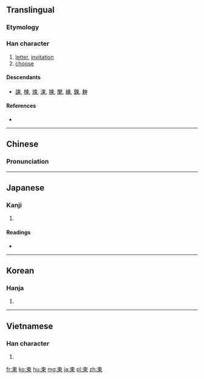 {{also|東}}
==Translingual==

===Etymology===
{{Han compound|束|八|t1=tie|t2=individually|ls=ic}}

===Han character===
{{Han char|rn=75|rad=木|as=05|sn=9|four=5090<sub>6</sub>|canj=木田火 (DWF)|ids=⿻[[木]][[四]]}}

# [[letter]], [[invitation]]
# [[choose]]

====Descendants====
* [[諫]], [[楝]], [[煉]], [[湅]], [[揀]], [[闌]], [[練]], [[鍊]], [[𣍃]]

====References====
* {{Han ref|kx=0520.190|dkj=14655|dj=0908.140|hdz=21179.040|uh=67EC|ud=26604|bh=AC5A|bd=44122}}

----

==Chinese==
{{zh-forms}}

===Pronunciation===
{{zh-pron
|m=jiǎn
|c=gaan2
|mc=y
|oc=y
|ma=
|cat=n,v
}}

----

==Japanese==

===Kanji===
{{ja-kanji|grade=|rs=木05}}

# {{defn|lang=ja|sort=木05}}

====Readings====
* {{ja-readings|on=[[かん]] (kan), [[けん]] (ken)|kun=[[えらぶ]] (erabu), [[てがみ]] (tegami)}}

----

==Korean==

===Hanja===
{{ko-hanja|hangeul=간|eumhun=|rv=gan|mr=kan|y=kan}}

# {{defn|lang=ko|sort=木05}}

----

==Vietnamese==

===Han character===
{{vi-hantu|[[giản]]|rs=木05}}

# {{defn|lang=vi|sort=木05}}

[[fr:柬]]
[[ko:柬]]
[[hu:柬]]
[[mg:柬]]
[[ja:柬]]
[[pl:柬]]
[[zh:柬]]
